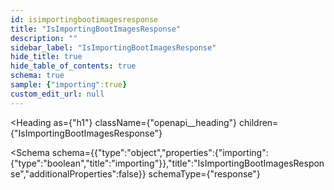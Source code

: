 ```yaml
---
id: isimportingbootimagesresponse
title: "IsImportingBootImagesResponse"
description: ""
sidebar_label: "IsImportingBootImagesResponse"
hide_title: true
hide_table_of_contents: true
schema: true
sample: {"importing":true}
custom_edit_url: null
---
```



<Heading
  as={"h1"}
  className={"openapi__heading"}
  children={"IsImportingBootImagesResponse"}
>
</Heading>





<Schema
  schema={{"type":"object","properties":{"importing":{"type":"boolean","title":"importing"}},"title":"IsImportingBootImagesResponse","additionalProperties":false}}
  schemaType={"response"}
>
  
</Schema>
            